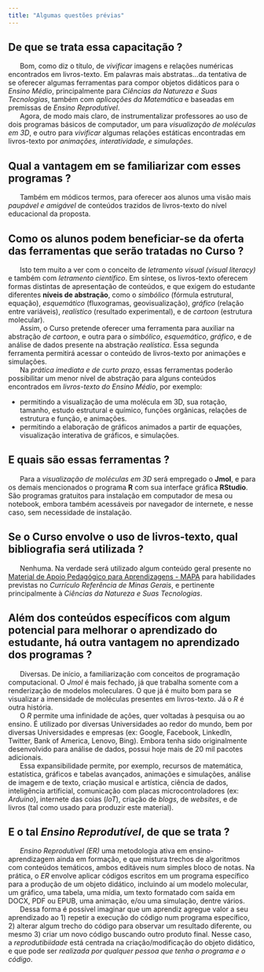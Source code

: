 ```yaml
---
title: "Algumas questões prévias"
---
```


## De que se trata essa capacitação ? 

|       Bom, como diz o título, de *vivificar* imagens e relações numéricas encontrados em livros-texto. Em palavras mais abstratas...da tentativa de se oferecer algumas ferramentas para compor objetos didáticos para o *Ensino Médio*, principalmente para *Ciências da Natureza e Suas Tecnologias*, também com *aplicações da Matemática* e baseadas em premissas de *Ensino Reprodutível*. 

|       Agora, de modo mais claro, de instrumentalizar professores ao uso de dois programas básicos de computador, um para *visualização de moléculas em 3D*, e outro para *vivificar* algumas relações estáticas encontradas em livros-texto por *animações, interatividade, e simulações*.

## Qual a vantagem em se familiarizar com esses programas ? 

|       Também em módicos termos, para oferecer aos alunos uma visão mais *paupável e amigável* de conteúdos trazidos de livros-texto do nível educacional da proposta. 


## Como os alunos podem beneficiar-se da oferta das ferramentas que serão tratadas no Curso ?

|       Isto tem muito a ver com o conceito de *letramento visual (visual literacy)* e também com *letramento científico*. Em síntese, os livros-texto oferecem formas distintas de apresentação de conteúdos, e que exigem do estudante diferentes **níveis de abstração**, como o *simbólico* (fórmula estrutural, equação), *esquemático* (fluxogramas, geovisualização), *gráfico* (relação entre variáveis), *realístico* (resultado experimental), e de *cartoon* (estrutura molecular).

|       Assim, o Curso pretende oferecer uma ferramenta para auxiliar na abstração *de cartoon*, e outra para o *simbólico*, *esquemático*, *gráfico*, e de análise de dados presente na abstração *realística*. Essa segunda ferramenta permitirá acessar o conteúdo de livros-texto por animações e simulações.

|       Na *prática imediata e de curto prazo*, essas ferramentas poderão possibilitar um menor nível de abstração para alguns conteúdos encontrados em *livros-texto do Ensino Médio*, por exemplo:

* permitindo a visualização de uma molécula em 3D, sua rotação, tamanho, estudo estrutural e químico, funções orgânicas, relações de estrutura e função, e animações.
* permitindo a elaboração de gráficos animados a partir de equações, visualização interativa de gráficos, e simulações.

## E quais são essas ferramentas ?

|       Para a *visualização de moléculas em 3D* será empregado o **Jmol**, e para os demais mencionados o programa **R** com sua interface gráfica **RStudio**. São programas gratuitos para instalação em computador de mesa ou notebook, embora também acessáveis por navegador de internete, e nesse caso, sem necessidade de instalação.

## Se o Curso envolve o uso de livros-texto, qual bibliografia será utilizada ?

|       Nenhuma. Na verdade será utilizado algum conteúdo geral presente no [Material de Apoio Pedagógico para Aprendizagens - MAPA](https://seliga.educacao.mg.gov.br/cardenos-mapa/ensino-m%C3%A9dio-2024) para habilidades previstas no *Currículo Referência de Minas Gerais*, e pertinente principalmente à *Ciências da Natureza e Suas Tecnologias*.

## Além dos conteúdos específicos com algum potencial para melhorar o aprendizado do estudante, há outra vantagem no aprendizado dos programas ?

|       Diversas. De início, a familiarização com conceitos de programação computacional. O *Jmol* é mais fechado, já que trabalha somente com a renderização de modelos moleculares. O que já é muito bom para se visualizar a imensidade de moléculas presentes em livros-texto. Já o *R* é outra história.

|       O *R* permite uma infinidade de ações, quer voltadas à pesquisa ou ao ensino. É utilizado por diversas Universidades ao redor do mundo, bem por diversas Universidades e empresas (ex: Google, Facebook, LinkedIn, Twitter, Bank of America, Lenovo, Bing). Embora tenha sido originalmente desenvolvido para análise de dados, possui hoje mais de 20 mil pacotes adicionais. 

|       Essa expansibilidade permite, por exemplo, recursos de matemática, estatística, gráficos e tabelas avançados, animações e simulações, análise de imagem e de texto, criação musical e artística, ciência de dados, inteligência artificial, comunicação com placas microcontroladores (ex: *Arduino*), internete das coias (*IoT*), criação de *blogs*, de *websites*, e de livros (tal como usado para produzir este material). 

## E o tal *Ensino Reprodutível*, de que se trata ?

|       *Ensino Reprodutível (ER)* uma metodologia ativa em ensino-aprendizagem ainda em formação, e que mistura trechos de algoritmos com conteúdos temáticos, ambos editáveis num simples bloco de notas. Na prática, o *ER* envolve aplicar códigos escritos em um programa específico para a produção de um objeto didático, incluindo aí um modelo molecular, um gráfico, uma tabela, uma mídia, um texto formatado com saída em DOCX, PDF ou EPUB, uma animação, e/ou uma simulação, dentre vários.

|       Dessa forma é possível imaginar que um aprendiz agregue valor a seu aprendizado ao 1) repetir a execução do código num programa específico, 2) alterar algum trecho do código para observar um resultado diferente, ou mesmo 3) criar um novo código buscando outro produto final. Nesse caso, a *reprodutibiidade* está centrada na criação/modificação do objeto didático, e que pode ser *realizada por qualquer pessoa que tenha o programa e o código*.  







